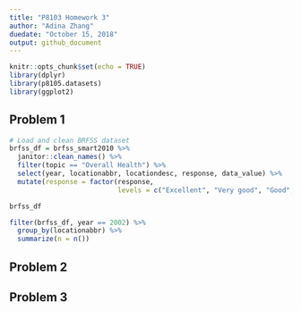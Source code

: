 ```yaml
---
title: "P8103 Homework 3"
author: "Adina Zhang"
duedate: "October 15, 2018"
output: github_document
---
```


```r
knitr::opts_chunk$set(echo = TRUE)
library(dplyr)
library(p8105.datasets)
library(ggplot2)
```

## Problem 1

```r
# Load and clean BRFSS dataset
brfss_df = brfss_smart2010 %>% 
  janitor::clean_names() %>% 
  filter(topic == "Overall Health") %>% 
  select(year, locationabbr, locationdesc, response, data_value) %>% 
  mutate(response = factor(response,
                           levels = c("Excellent", "Very good", "Good", "Fair", "Poor"))) 

brfss_df
```

```r
filter(brfss_df, year == 2002) %>% 
  group_by(locationabbr) %>% 
  summarize(n = n())
```



## Problem 2



## Problem 3